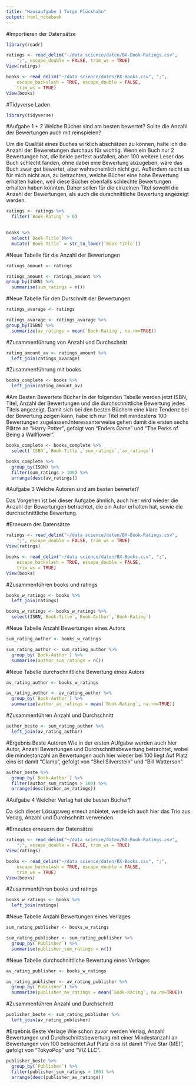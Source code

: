 ```yaml
---
title: "Hausaufgabe 1 Torge Plückhahn"
output: html_notebook
---
```



#Importieren der Datensätze
```r
library(readr)

ratings <- read_delim("~/data science/daten/BX-Book-Ratings.csv", 
    ";", escape_double = FALSE, trim_ws = TRUE)
View(ratings)
```
```r
books <- read_delim("~/data science/daten/BX-Books.csv", ";", 
    escape_backslash = TRUE, escape_double = FALSE, 
    trim_ws = TRUE)
View(books)
```

#Tidyverse Laden
```r
library(tidyverse)
```

#Aufgabe 1 + 2
Welche Bücher sind am besten bewertet?
Sollte die Anzahl der Bewertungen auch mit reinspielen? 


Um die Qualität eines Buches wirklich abschätzen zu können, halte ich die Anzahl der Beweretungen durchaus für wichtig. Wenn ein Buch nur 2 Bewertungen hat, die beide perfekt ausfallen, aber 100 weitere Leser das Buch schlecht fanden, ohne dabei eine Bewertung abzugeben, wäre das Buch zwar gut bewertet, aber wahrscheinlich nicht gut.
Außerdem reicht es für mich nicht aus, zu betrachten, welche Bücher eine hohe Bewertung erhalten haben, weil diese Bücher ebenfalls schlechte Bewertungen erhalten haben könnten. Daher sollen für die einzelnen Titel sowohl die Anzahl der Bewertungen, als auch die durschnittliche Bewertung angezeigt werden.



```r
ratings <- ratings %>%
  filter(`Book-Rating` > 0)
  
```


```r
books %>%
  select(`Book-Title`)%>%
  mutate(`Book-Title` = str_to_lower(`Book-Title`))
```


#Neue Tabelle für die Anzahl der Bewertungen

```r
ratings_amount <- ratings 

```
```r
ratings_amount <- ratings_amount %>%
group_by(ISBN) %>%
  summarise(sum_ratings = n())

```

#Neue Tabelle für den Durschnitt der Bewertungen
```r
ratings_avarage <- ratings 

```
```r
ratings_avarage <- ratings_avarage %>%
group_by(ISBN) %>%
  summarize(av_ratings = mean(`Book-Rating`, na.rm=TRUE))
```

#Zusammenführung von Anzahl und Durchschnitt

```r
rating_amount_av <- ratings_amount %>%
  left_join(ratings_avarage)
```
#Zusammenführung mit books

```r
books_complete <- books %>%
  left_join(rating_amount_av)
```
#Am Besten Bewertete Bücher
In der folgenden Tabelle werden jetzt ISBN, Titel, Anzahl der Bewertungen und die durchschnittliche Bewertung jedes Titels angezeigt. Damit sich bei den besten Büchern eine klare Tendenz bei der Bewertung zeigen kann, habe ich nur Titel mit mindestens 100 Bewertungen zugelassen.Interessanterweise gehen damit die ersten sechs Plätze an "Harry Potter", gefolgt von "Enders Game" und "The Perks of Being a Wallflower". 

```r
books_complete <- books_complete %>%
  select(`ISBN`,`Book-Title`,`sum_ratings`,`av_ratings`)
```


```r
books_complete %>%
  group_by(ISBN) %>%
  filter(sum_ratings > 100) %>%
  arrange(desc(av_ratings))
```



#Aufgabe 3
Welche Autoren sind am besten bewertet?

Das Vorgehen ist bei dieser Aufgabe ähnlich, auch hier wird wieder die Anzahl der Bewertungen betrachtet, die ein Autor erhalten hat, sowie die durchschnittliche Bewertung.

#Erneuern der Datensätze
```r
ratings <- read_delim("~/data science/daten/BX-Book-Ratings.csv", 
    ";", escape_double = FALSE, trim_ws = TRUE)
View(ratings)
```

```r
books <- read_delim("~/data science/daten/BX-Books.csv", ";", 
    escape_backslash = TRUE, escape_double = FALSE, 
    trim_ws = TRUE)
View(books)
```

#Zusammenführen books und ratings
```r
books_w_ratings <- books %>%
  left_join(ratings)
```
```r
books_w_ratings <- books_w_ratings %>%
  select(ISBN,`Book-Title`,`Book-Author`,`Book-Rating`) 
```

#Neue Tabelle Anzahl Bewertungen eines Autors
```r
sum_rating_author <- books_w_ratings
```

```r
sum_rating_author <- sum_rating_author %>%
  group_by(`Book-Author`) %>%
  summarise(author_sum_ratings = n()) 
```

#Neue Tabelle durchschnittliche Bewertung eines Autors
```r
av_rating_author <- books_w_ratings
```

```r
av_rating_author <- av_rating_author %>%
  group_by(`Book-Author`) %>%
  summarize(author_av_ratings = mean(`Book-Rating`, na.rm=TRUE))
```

#Zusammenführen Anzahl und Durchschnitt
```r
author_beste <- sum_rating_author %>%
  left_join(av_rating_author)
```
#Ergebnis Beste Autoren
Wie in der ersten AUfgabw werden auch hier Autor, Anzahl Bewertungen und Durchschnittsbewertung betrachtet, wobei die mindestanzahl an Bewertungen auch hier wieder bei 100 liegt.Auf Platz eins ist damit "Clamp", gefolgt von "Shel Silverstein" und "Bill Watterson".

```r
author_beste %>%
  group_by(`Book-Author`) %>%
  filter(author_sum_ratings > 100) %>%
  arrange(desc(author_av_ratings))
```
#Aufgabe 4
Welcher Verlag hat die besten Bücher?

Da sich dieser Lösugsweg erneut anbietet, werde ich auch hier das Trio aus Verlag, Anzahl und Durchschnitt verwenden.

#Erneutes erneuern der Datensätze
```r
ratings <- read_delim("~/data science/daten/BX-Book-Ratings.csv", 
    ";", escape_double = FALSE, trim_ws = TRUE)
View(ratings)
```

```r
books <- read_delim("~/data science/daten/BX-Books.csv", ";", 
    escape_backslash = TRUE, escape_double = FALSE, 
    trim_ws = TRUE)
View(books)
```

#Zusammenführen books und ratings
```r
books_w_ratings <- books %>%
  left_join(ratings)
```


#Neue Tabelle Anzahl Bewertungen eines Verlages
```r
sum_rating_publisher <- books_w_ratings
```

```r
sum_rating_publisher <- sum_rating_publisher %>%
  group_by(`Publisher`) %>%
  summarise(publisher_sum_ratings = n()) 
```

#Neue Tabelle durchschnittliche Bewertung eines Verlages
```r
av_rating_publisher <- books_w_ratings
```

```r
av_rating_publisher <- av_rating_publisher %>%
  group_by(`Publisher`) %>%
  summarize(publisher_av_ratings = mean(`Book-Rating`, na.rm=TRUE))
```

#Zusammenführen Anzahl und Durchschnitt
```r
publisher_beste <- sum_rating_publisher %>%
  left_join(av_rating_publisher)
```

#Ergebnis Beste Verlage
Wie schon zuvor werden Verlag, Anzahl Bewertungen und Durchschnittsbewertung mit einer Mindestanzahl an Bewertungen von 100 betrachtet.Auf Platz eins ist damit "Five Star (ME)", gefolgt von "TokyoPop" und "VIZ LLC".

```r
publisher_beste %>%
  group_by(`Publisher`) %>%
  filter(publisher_sum_ratings > 100) %>%
  arrange(desc(publisher_av_ratings))
```
